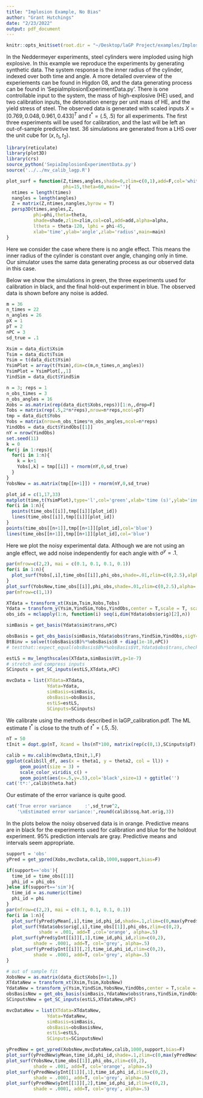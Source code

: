 ```yaml
---
title: "Implosion Example, No Bias"
author: "Grant Hutchings"
date: "2/23/2022"
output: pdf_document
---
```


```r
knitr::opts_knit$set(root.dir = "~/Desktop/laGP Project/examples/Implosion")
```

In the Neddermeyer experiments, steel cylinders were imploded using high explosive. In this example we reproduce the experiments by generating synthetic data. The system response is the inner radius of the cylinder, indexed over both time and angle. A more detailed overview of the experiements can be found in Higdon 08, and the data generating process can be found in 'SepiaImplosionExperimentData.py'. There is one controllable input to the system, the mass of high-explosive (HE) used, and two calibration inputs, the detonation energy per unit mass of HE, and the yield stress of steel. The observed data is generated with scaled inputs $X=[0.769,0.048,0.961,0.433]^T$ and $t^*=(.5,.5)$ for all experiments. The first three experiments will be used for calibration, and the last will be left an out-of-sample predictive test. 36 simulations are generated from a LHS over the unit cube for $(x,t_1,t_2)$.

```r
library(reticulate)
library(plot3D)
library(crs)
source_python('SepiaImplosionExperimentData.py')
source('../../mv_calib_lagp.R')

plot_surf = function(Z,times,angles,shade=0,zlim=c(0,1),add=F,col='white',alpha=.5,
                     phi=15,theta=60,main=''){
  ntimes = length(times)
  nangles = length(angles)
  Z = matrix(Z,ntimes,nangles,byrow = T)
  persp3D(times,angles,Z,
          phi=phi,theta=theta,
          shade=shade,zlim=zlim,col=col,add=add,alpha=alpha,
          ltheta = theta-120, lphi = phi-45,
          xlab='time',ylab='angle',zlab='radius',main=main)
}
```

Here we consider the case where there is no angle effect. This means the inner radius of the cylinder is constant over angle, changing only in time. Our simulator uses the same data generating process as our observed data in this case.

Below we show the simulations in green, the three experiments used for calibration in black, and the final hold-out experiment in blue. The observed data is shown before any noise is added.

```r
m = 36
n_times = 22
n_angles = 26
pX = 1
pT = 2
nPC = 3
sd_true = .1

Xsim = data_dict$Xsim
Tsim = data_dict$Tsim
Ysim = t(data_dict$Ysim)
YsimPlot = array(t(Ysim),dim=c(m,n_times,n_angles))
YsimPlot = YsimPlot[,,1]
YindSim = data_dict$YindSim

n = 3; reps = 1
n_obs_times = 3
n_obs_angles = 16
Xobs = as.matrix(rep(data_dict$Xobs,reps))[1:n,,drop=F]
Tobs = matrix(rep(.5,2*n*reps),nrow=n*reps,ncol=pT)
tmp = data_dict$Yobs
Yobs = matrix(nrow=n_obs_times*n_obs_angles,ncol=n*reps)
YindObs = data_dict$YindObs[[1]]
nY = nrow(YindObs)
set.seed(11)
k = 0
for(j in 1:reps){
  for(i in 1:n){
    k = k+1
    Yobs[,k] = tmp[[i]] + rnorm(nY,0,sd_true)
  }
}
YobsNew = as.matrix(tmp[[n+1]]) + rnorm(nY,0,sd_true)
```

```r
plot_id = c(1,17,33)
matplot(time,t(YsimPlot),type='l',col='green',xlab='time (s)',ylab='inner radius',main='Implosion inner radius over time')
for(i in 1:n){
  points(time_obs[[i]],tmp[[i]][plot_id])
  lines(time_obs[[i]],tmp[[i]][plot_id])
}
points(time_obs[[n+1]],tmp[[n+1]][plot_id],col='blue')
lines(time_obs[[n+1]],tmp[[n+1]][plot_id],col='blue')
```

Here we plot the noisy experimental data. Although we are not using an angle effect, we add noise independently for each angle with $\sigma^y=.1$.

```r
par(mfrow=c(2,2), mai = c(0.1, 0.1, 0.1, 0.1))
for(i in 1:n){
  plot_surf(Yobs[,i],time_obs[[i]],phi_obs,shade=.01,zlim=c(0,2.5),alpha=.5,col='black')
}
plot_surf(YobsNew,time_obs[[i]],phi_obs,shade=.01,zlim=c(0,2.5),alpha=.5,col='blue')
par(mfrow=c(1,1))
```

```r
XTdata = transform_xt(Xsim,Tsim,Xobs,Tobs)
Ydata = transform_y(Ysim,YindSim,Yobs,YindObs,center = T,scale = T, scaletype='scalar')
obs_ids = mclapply(1:n, function(i) seq(i,dim(Ydata$obs$orig)[2],n))

simBasis = get_basis(Ydata$sim$trans,nPC)

obsBasis = get_obs_basis(simBasis,Ydata$obs$trans,YindSim,YindObs,sigY=ifelse(sd_true>0,sd_true^2,1))
BtBinv = solve(t(obsBasis$B)%*%obsBasis$B + diag(1e-10,nPC))
# testthat::expect_equal(obsBasis$B%*%obsBasis$Vt,Ydata$obs$trans,check.attributes = FALSE)

estLS = mv_lengthscales(XTdata,simBasis$Vt,g=1e-7)
# stretch and compress inputs
SCinputs = get_SC_inputs(estLS,XTdata,nPC)

mvcData = list(XTdata=XTdata,
               Ydata=Ydata,
               simBasis=simBasis,
               obsBasis=obsBasis,
               estLS=estLS,
               SCinputs=SCinputs)
```

We calibrate using the methods described in laGP_calibration.pdf. The ML estimate $t^*$ is close to the truth of $t^*=(.5,.5)$.

```r
nT = 50
tInit = dopt.gp(nT, Xcand = lhs(nT*100, matrix(rep(c(0,1),SCinputs$pT),nrow=2,byrow=T)))$XX

calib = mv.calib(mvcData,tInit,1,F)
ggplot(calib$ll_df, aes(x = theta1, y = theta2, col = ll)) +
     geom_point(size = 3) +
     scale_color_viridis_c() +
     geom_point(aes(x=.5,y=.5),col='black',size=1) + ggtitle('')
cat('t*:',calib$theta.hat)
```

Our estimate of the error variance is quite good.

```r
cat('True error variance     :',sd_true^2,
    '\nEstimated error variance:',round(calib$ssq.hat.orig,3))
```

In the plots below the noisy observed data is in orange. Predictive means are in black for the experiments used for calibration and blue for the holdout experiment. 95\% prediction intervals are gray. Predictive means and intervals seem appropriate. 

```r
support = 'obs'
yPred = get_ypred(Xobs,mvcData,calib,1000,support,bias=F)

if(support=='obs'){
  time_id = time_obs[[1]]
  phi_id = phi_obs
}else if(support=='sim'){
  time_id = as.numeric(time)
  phi_id = phi
}
par(mfrow=c(2,2), mai = c(0.1, 0.1, 0.1, 0.1))
for(i in 1:n){
  plot_surf(yPred$yMean[,i],time_id,phi_id,shade=.1,zlim=c(0,max(yPred$yMean[,i])),alpha=.75,col='black')
  plot_surf(Ydata$obs$orig[,i],time_obs[[1]],phi_obs,zlim=c(0,2),
            shade = .001, add=T ,col='orange', alpha=.5)
  plot_surf(yPred$yInt[[i]][,1],time_id,phi_id,zlim=c(0,2),
          shade = .0001, add=T, col='grey', alpha=.5)
  plot_surf(yPred$yInt[[i]][,2],time_id,phi_id,zlim=c(0,2),
          shade = .0001, add=T, col='grey', alpha=.5)
}

# out of sample fit
XobsNew = as.matrix(data_dict$Xobs[n+1,])
XTdataNew = transform_xt(Xsim,Tsim,XobsNew)
YdataNew = transform_y(Ysim,YindSim,YobsNew,YindObs,center = T,scale = T)
obsBasisNew = get_obs_basis(simBasis,YdataNew$obs$trans,YindSim,YindObs,sigY=ifelse(sd_true>0,sd_true^2,1))
SCinputsNew = get_SC_inputs(estLS,XTdataNew,nPC)

mvcDataNew = list(XTdata=XTdataNew,
               Ydata=YdataNew,
               simBasis=simBasis,
               obsBasis=obsBasisNew,
               estLS=estLS,
               SCinputs=SCinputsNew)

yPredNew = get_ypred(XobsNew,mvcDataNew,calib,1000,support,bias=F)
plot_surf(yPredNew$yMean,time_id,phi_id,shade=.1,zlim=c(0,max(yPredNew$yMean)),alpha=.75,col='blue')
plot_surf(YobsNew,time_obs[[1]],phi_obs,zlim=c(0,2),
          shade = .001, add=T, col='orange', alpha=.5)
plot_surf(yPredNew$yInt[[1]][,1],time_id,phi_id,zlim=c(0,2),
          shade = .0001, add=T, col='grey', alpha=.5)
plot_surf(yPredNew$yInt[[1]][,2],time_id,phi_id,zlim=c(0,2),
          shade = .0001, add=T, col='grey', alpha=.5)
```

